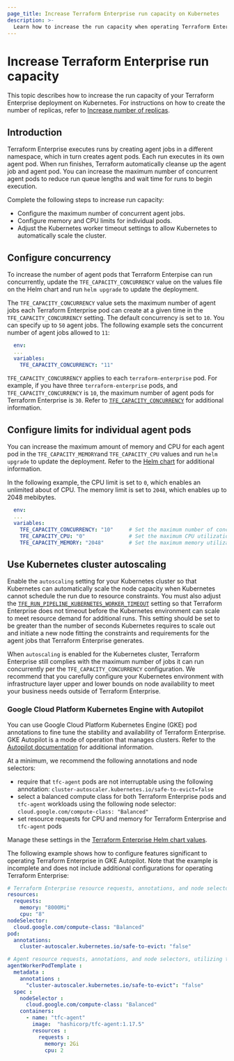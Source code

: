 ```yaml
---
page_title: Increase Terraform Enterprise run capacity on Kubernetes
description: >-
  Learn how to increase the run capacity when operating Terraform Enterprise on Kubernetes.   
---
```


# Increase Terraform Enterprise run capacity

This topic describes how to increase the run capacity of your Terraform Enterprise deployment on Kubernetes. For instructions on how to create the number of replicas, refer to [Increase number of replicas](/terraform/enterprise/deploy/kubernetes/scale/replicas).

## Introduction

Terraform Enterprise executes runs by creating agent jobs in a different namespace, which in turn creates agent pods. Each run executes in its own agent pod. When run finishes, Terraform automatically cleanse up the agent job and agent pod. You can increase the maximum number of concurrent agent pods to reduce run queue lengths and wait time for runs to begin execution.

Complete the following steps to increase run capacity:

- Configure the maximum number of concurrent agent jobs.
- Configure memory and CPU limits for individual pods.
- Adjust the Kubernetes worker timeout settings to allow Kubernetes to automatically scale the cluster. 

## Configure concurrency

To increase the number of agent pods that Terraform Enterpise can run concurrently, update the `TFE_CAPACITY_CONCURRENCY` value on the values file on the Helm chart and run `helm upgrade` to update the deployment. 

The `TFE_CAPACITY_CONCURRENCY` value sets the maximum number of agent jobs each Terraform Enterprise pod can create at a given time in the `TFE_CAPACITY_CONCURRENCY` setting. The default concurrency is set to `10`. You can specify up to `50` agent jobs. The following example sets the concurrent number of agent jobs allowed to `11`:

``` YAML
  env:
  ...
  variables:
    TFE_CAPACITY_CONCURRENCY: "11" 
```

`TFE_CAPACITY_CONCURRENCY` applies to each `terraform-enterprise` pod. For example, if you have three `terraform-enterprise` pods, and `TFE_CAPACITY_CONCURRENCY` is `10`, the maximum number of agent pods for Terraform Enterprise is `30`. Refer to [`TFE_CAPACITY_CONCURRENCY`](/terraform/enterprise/deploy/configuration#tfe_capacity_concurrency) for additional information.

## Configure limits for individual agent pods

You can increase the maximum amount of memory and CPU for each agent pod in the `TFE_CAPACITY_MEMORY`and `TFE_CAPACITY_CPU` values and run `helm upgrade` to update the deployment. Refer to the [Helm chart](https://github.com/hashicorp/terraform-enterprise-helm/blob/0e1a2eb6644bdf6b710c9ce97ed1d2b8e3c558ae/values.yaml#L167-L169) for additional information.

In the following example, the CPU limit is set to `0`, which enables an unlimited about of CPU. The memory limit is set to `2048`, which enables up to 2048 mebibytes.  

``` YAML
  env:
  ...
  variables:
    TFE_CAPACITY_CONCURRENCY: "10"     # Set the maximum number of concurrent runs, eg: 10
    TFE_CAPACITY_CPU: "0"              # Set the maximum CPU utilization. "0" equals unlimited.
    TFE_CAPACITY_MEMORY: "2048"        # Set the maximum memory utilization, eg: "2048" equals 2048Mi.
```

## Use Kubernetes cluster autoscaling


Enable the `autoscaling` setting for your Kubernetes cluster so that Kubernetes can automatically scale the node capacity when Kubernetes cannot schedule the run due to resource constraints. You must also adjust the [`TFE_RUN_PIPELINE_KUBERNETES_WORKER_TIMEOUT`](/terraform/enterprise/deploy/reference/configuration#tfe_run_pipeline_kubernetes_worker_timeout) setting so that Terraform Enterprise does not timeout before the Kubernetes environment can scale to meet resource demand for additional runs. This setting should be set to be greater than the number of seconds Kubernetes requires to scale out and initiate a new node fitting the constraints and requirements for the agent jobs that Terraform Enterprise generates. 

When `autoscaling` is enabled for the Kubernetes cluster, Terraform Enterprise still complies with the maximum number of jobs it can run concurrently per the `TFE_CAPACITY_CONCURRENCY` configuration. We recommend that you carefully configure your Kubernetes environment with infrastructure layer upper and lower bounds on node availability to meet your business needs outside of Terraform Enterprise.

### Google Cloud Platform Kubernetes Engine with Autopilot

You can use Google Cloud Platform Kubernetes Engine (GKE) pod annotations to fine tune the stability and availability of Terraform Enterprise. GKE Autopilot is a mode of operation that manages clusters. Refer to the [Autopilot documentation](https://cloud.google.com/kubernetes-engine/docs/concepts/autopilot-overview) for additional information. 

At a minimum, we recommend the following annotations and node selectors:

- require that `tfc-agent` pods are not interruptable using the following annotation: `cluster-autoscaler.kubernetes.io/safe-to-evict=false`
- select a balanced compute class for both Terraform Enterprise pods and `tfc-agent` workloads using the following node selector: `cloud.google.com/compute-class: "Balanced"`
- set resource requests for CPU and memory for Terraform Enterprise and `tfc-agent` pods

Manage these settings in the [Terraform Enterprise Helm chart values](https://github.com/hashicorp/terraform-enterprise-helm/blob/main/values.yaml). 

The following example shows how to configure features significant to operating Terraform Enterprise in GKE Autopilot. Note that the example is incomplete and does not include additional configurations for operating Terraform Enterprise:

```yaml
# Terraform Enterprise resource requests, annotations, and node selectors
resources:
  requests:
    memory: "8000Mi"
    cpu: "8"
nodeSelector:
  cloud.google.com/compute-class: "Balanced"
pod:
  annotations:
    cluster-autoscaler.kubernetes.io/safe-to-evict: "false"

# Agent resource requests, annotations, and node selectors, utilizing the agent pod template feature
agentWorkerPodTemplate :
  metadata :
    annotations :
      "cluster-autoscaler.kubernetes.io/safe-to-evict": "false"
  spec :
    nodeSelector :
      cloud.google.com/compute-class: "Balanced"
    containers:
      - name: "tfc-agent"
        image:  "hashicorp/tfc-agent:1.17.5"
        resources :
          requests :
            memory: 2Gi
            cpu: 2
```
